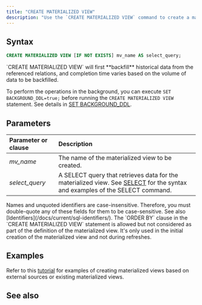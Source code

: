 ```yaml
---
title: "CREATE MATERIALIZED VIEW"
description: "Use the `CREATE MATERIALIZED VIEW` command to create a materialized view. A materialized view can be created based on sources, tables, materialized views, or indexes."
---
```


## Syntax

```sql
CREATE MATERIALIZED VIEW [IF NOT EXISTS] mv_name AS select_query;
```

<Tip>
`CREATE MATERIALIZED VIEW` will first **backfill** historical data from the referenced relations, and completion time varies based on the volume of data to be backfilled.

To perform the operations in the background, you can execute `SET BACKGROUND_DDL=true;` before running the `CREATE MATERIALIZED VIEW` statement. See details in [SET BACKGROUND\_DDL](/docs/current/sql-set-background-ddl/).
</Tip>
## Parameters

| Parameter or clause | Description                                                                                                                                              |
| :------------------ | :------------------------------------------------------------------------------------------------------------------------------------------------------- |
| _mv\_name_          | The name of the materialized view to be created.                                                                                                         |
| _select\_query_     | A SELECT query that retrieves data for the materialized view. See [SELECT](/docs/current/sql-select/) for the syntax and examples of the SELECT command. |

<Note>
Names and unquoted identifiers are case-insensitive. Therefore, you must double-quote any of these fields for them to be case-sensitive. See also [Identifiers](/docs/current/sql-identifiers/).
</Note>

<Note>
The `ORDER BY` clause in the `CREATE MATERIALIZED VIEW` statement is allowed but not considered as part of the definition of the materialized view. It's only used in the initial creation of the materialized view and not during refreshes.
</Note>

## Examples

Refer to this [tutorial](/docs/current/server-performance-anomaly-detection/) for examples of creating materialized views based on external sources or existing materialized views.

## See also

<CardGroup>
  <Card
    title="Overview of data processing"
    icon="database"
    href="/docs/current/transform-overview/"
    horizontal
  />
</CardGroup>
